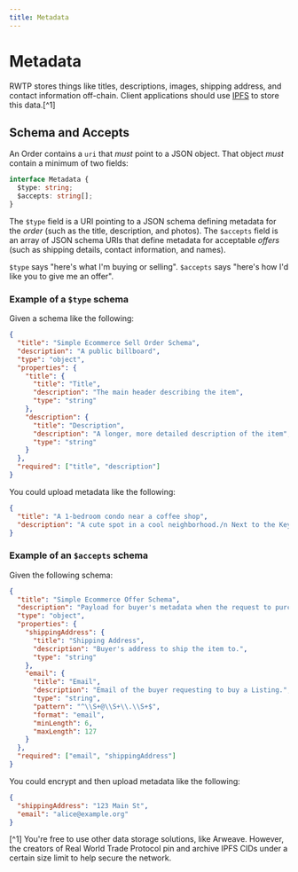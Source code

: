 ```yaml
---
title: Metadata
---
```


# Metadata

RWTP stores things like titles, descriptions, images, shipping address, and contact information off-chain. Client applications should use [IPFS](https://ipfs.io/) to store this data.[^1]

## Schema and Accepts

An Order contains a `uri` that _must_ point to a JSON object. That object _must_ contain a minimum of two fields:

```typescript
interface Metadata {
  $type: string;
  $accepts: string[];
}
```

The `$type` field is a URI pointing to a JSON schema defining metadata for the _order_ (such as the title, description, and photos). The `$accepts` field is an array of JSON schema URIs that define metadata for acceptable _offers_ (such as shipping details, contact information, and names).

`$type` says "here's what I'm buying or selling". `$accepts` says "here's how I'd like you to give me an offer".

### Example of a `$type` schema

Given a schema like the following:

```json
{
  "title": "Simple Ecommerce Sell Order Schema",
  "description": "A public billboard",
  "type": "object",
  "properties": {
    "title": {
      "title": "Title",
      "description": "The main header describing the item",
      "type": "string"
    },
    "description": {
      "title": "Description",
      "description": "A longer, more detailed description of the item",
      "type": "string"
    }
  },
  "required": ["title", "description"]
}
```

You could upload metadata like the following:

```json
{
  "title": "A 1-bedroom condo near a coffee shop",
  "description": "A cute spot in a cool neighborhood./n Next to the Keychannel cafe."
}
```

### Example of an `$accepts` schema

Given the following schema:

```json
{
  "title": "Simple Ecommerce Offer Schema",
  "description": "Payload for buyer's metadata when the request to purchase an item.",
  "type": "object",
  "properties": {
    "shippingAddress": {
      "title": "Shipping Address",
      "description": "Buyer's address to ship the item to.",
      "type": "string"
    },
    "email": {
      "title": "Email",
      "description": "Email of the buyer requesting to buy a Listing.",
      "type": "string",
      "pattern": "^\\S+@\\S+\\.\\S+$",
      "format": "email",
      "minLength": 6,
      "maxLength": 127
    }
  },
  "required": ["email", "shippingAddress"]
}
```

You could encrypt and then upload metadata like the following:

```json
{
  "shippingAddress": "123 Main St",
  "email": "alice@example.org"
}
```

[^1] You're free to use other data storage solutions, like Arweave. However, the creators of Real World Trade Protocol pin and archive IPFS CIDs under a certain size limit to help secure the network.
